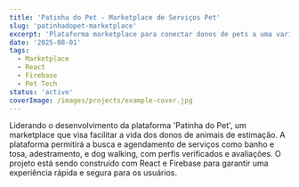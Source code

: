 ```yaml
---
title: 'Patinha do Pet - Marketplace de Serviços Pet'
slug: 'patinhadopet-marketplace'
excerpt: 'Plataforma marketplace para conectar donos de pets a uma variedade de serviços, como pet shops, adestradores e passeadores.'
date: '2025-08-01'
tags:
  - Marketplace
  - React
  - Firebase
  - Pet Tech
status: 'active'
coverImage: /images/projects/example-cover.jpg
---
```


Liderando o desenvolvimento da plataforma 'Patinha do Pet', um marketplace que visa facilitar a vida dos donos de animais de estimação. A plataforma permitirá a busca e agendamento de serviços como banho e tosa, adestramento, e dog walking, com perfis verificados e avaliações. O projeto está sendo construído com React e Firebase para garantir uma experiência rápida e segura para os usuários.